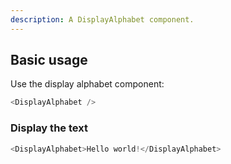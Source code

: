 ```yaml
---
description: A DisplayAlphabet component.
---
```



## Basic usage

Use the display alphabet component:

```js
<DisplayAlphabet />
```

### Display the text

```js live
<DisplayAlphabet>Hello world!</DisplayAlphabet>
```
